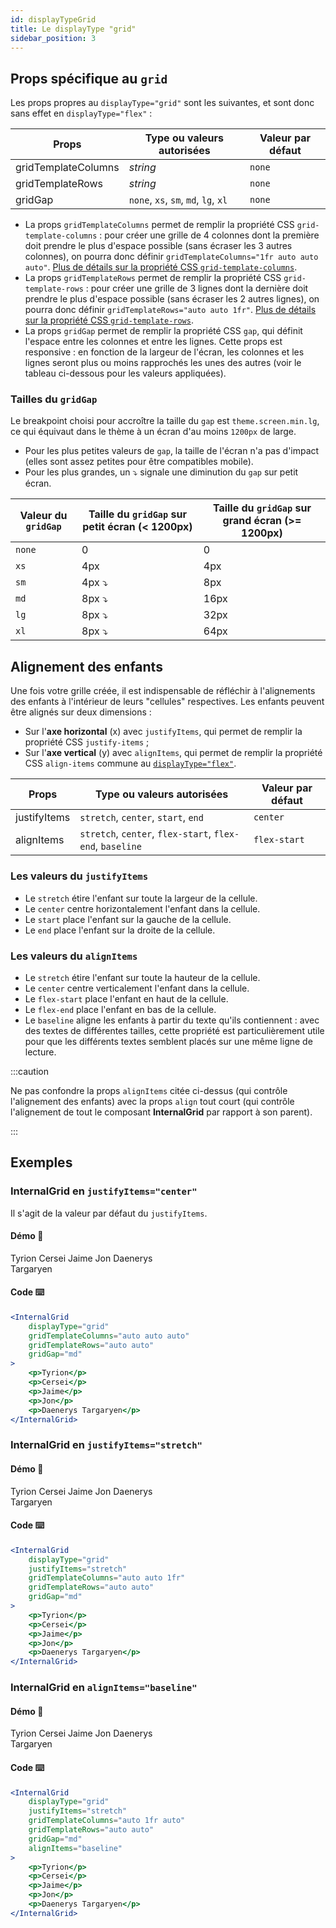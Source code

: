 ```yaml
---
id: displayTypeGrid
title: Le displayType "grid"
sidebar_position: 3
---
```



## Props spécifique au `grid`

Les props propres au `displayType="grid"` sont les suivantes, et sont donc sans effet en `displayType="flex"`&nbsp;:

| Props               | Type ou valeurs autorisées           | Valeur par défaut |
| ------------------- | ------------------------------------ | ----------------- |
| gridTemplateColumns | _string_                             | `none`            |
| gridTemplateRows    | _string_                             | `none`            |
| gridGap             | `none`, `xs`, `sm`, `md`, `lg`, `xl` | `none`            |

-   La props `gridTemplateColumns` permet de remplir la propriété CSS `grid-template-columns`&nbsp;: pour créer une grille de 4 colonnes dont la première doit prendre le plus d'espace possible (sans écraser les 3 autres colonnes), on pourra donc définir `gridTemplateColumns="1fr auto auto auto"`. [Plus de détails sur la propriété CSS `grid-template-columns`](https://developer.mozilla.org/fr/docs/Web/CSS/grid-template-columns).
-   La props `gridTemplateRows` permet de remplir la propriété CSS `grid-template-rows`&nbsp;: pour créer une grille de 3 lignes dont la dernière doit prendre le plus d'espace possible (sans écraser les 2 autres lignes), on pourra donc définir `gridTemplateRows="auto auto 1fr"`. [Plus de détails sur la propriété CSS `grid-template-rows`](https://developer.mozilla.org/fr/docs/Web/CSS/grid-template-rows).
-   La props `gridGap` permet de remplir la propriété CSS `gap`, qui définit l'espace entre les colonnes et entre les lignes. Cette props est responsive&nbsp;: en fonction de la largeur de l'écran, les colonnes et les lignes seront plus ou moins rapprochés les unes des autres (voir le tableau ci-dessous pour les valeurs appliquées).

### Tailles du `gridGap`

Le breakpoint choisi pour accroître la taille du `gap` est `theme.screen.min.lg`, ce qui équivaut dans le thème à un écran d'au moins `1200px` de large.

-   Pour les plus petites valeurs de `gap`, la taille de l'écran n'a pas d'impact (elles sont assez petites pour être compatibles mobile).
-   Pour les plus grandes, un ⤵️ signale une diminution du `gap` sur petit écran.

| Valeur du `gridGap` | Taille du `gridGap` sur petit écran (< 1200px) | Taille du `gridGap` sur grand écran (>= 1200px) |
| ------------------- | ---------------------------------------------- | ----------------------------------------------- |
| `none`              | 0                                              | 0                                               |
| `xs`                | 4px                                            | 4px                                             |
| `sm`                | 4px ⤵️                                         | 8px                                             |
| `md`                | 8px ⤵️                                         | 16px                                            |
| `lg`                | 8px ⤵️                                         | 32px                                            |
| `xl`                | 8px ⤵️                                         | 64px                                            |

## Alignement des enfants

Une fois votre grille créée, il est indispensable de réfléchir à l'alignements des enfants à l'intérieur de leurs "cellules" respectives.
Les enfants peuvent être alignés sur deux dimensions&nbsp;:

-   Sur l'**axe horizontal** (x) avec `justifyItems`, qui permet de remplir la propriété CSS `justify-items`&nbsp;;
-   Sur l'**axe vertical** (y) avec `alignItems`, qui permet de remplir la propriété CSS `align-items` commune au [`displayType="flex"`](/docs/Grids/InternalGrid/displayTypeFlex).

| Props        | Type ou valeurs autorisées                                | Valeur par défaut |
| ------------ | --------------------------------------------------------- | ----------------- |
| justifyItems | `stretch`, `center`, `start`, `end`                       | `center`          |
| alignItems   | `stretch`, `center`, `flex-start`, `flex-end`, `baseline` | `flex-start`      |

### Les valeurs du `justifyItems`

-   Le `stretch` étire l'enfant sur toute la largeur de la cellule.
-   Le `center` centre horizontalement l'enfant dans la cellule.
-   Le `start` place l'enfant sur la gauche de la cellule.
-   Le `end` place l'enfant sur la droite de la cellule.

### Les valeurs du `alignItems`

-   Le `stretch` étire l'enfant sur toute la hauteur de la cellule.
-   Le `center` centre verticalement l'enfant dans la cellule.
-   Le `flex-start` place l'enfant en haut de la cellule.
-   Le `flex-end` place l'enfant en bas de la cellule.
-   Le `baseline` aligne les enfants à partir du texte qu'ils contiennent&nbsp;: avec des textes de différentes tailles, cette propriété est particulièrement utile pour que les différents textes semblent placés sur une même ligne de lecture.

:::caution

Ne pas confondre la props `alignItems` citée ci-dessus (qui contrôle l'alignement des enfants) avec la props `align` tout court (qui contrôle l'alignement de tout le composant **InternalGrid** par rapport à son parent).

:::

## Exemples

### InternalGrid en `justifyItems="center"`

Il s'agit de la valeur par défaut du `justifyItems`.

#### Démo 🎉

<WrapperComponent>
    <InternalGrid
        displayType="grid"
        gridTemplateColumns="auto auto auto"
        gridTemplateRows="auto auto"
        gridGap="md"
    >
        <Text
            colorPallet="theme"
            paddingTop="xs"
            paddingBottom="xs"
            paddingLateral="xs"
            hasBackground
        >
            Tyrion
        </Text>
        <Text
            colorPallet="theme"
            paddingTop="xs"
            paddingBottom="xs"
            paddingLateral="xs"
            hasBackground
        >
            Cersei
        </Text>
        <Text
            colorPallet="theme"
            paddingTop="xs"
            paddingBottom="xs"
            paddingLateral="xs"
            hasBackground
        >
            Jaime
        </Text>
        <Text
            colorPallet="theme"
            paddingTop="xs"
            paddingBottom="xs"
            paddingLateral="xs"
            hasBackground
        >
            Jon
        </Text>
        <Text
            colorPallet="theme"
            paddingTop="xs"
            paddingBottom="xs"
            paddingLateral="xs"
            hasBackground
        >
            Daenerys
            <br />
            Targaryen
        </Text>
    </InternalGrid>
</WrapperComponent>

#### Code ⌨️

```jsx
<InternalGrid
    displayType="grid"
    gridTemplateColumns="auto auto auto"
    gridTemplateRows="auto auto"
    gridGap="md"
>
    <p>Tyrion</p>
    <p>Cersei</p>
    <p>Jaime</p>
    <p>Jon</p>
    <p>Daenerys Targaryen</p>
</InternalGrid>
```

### InternalGrid en `justifyItems="stretch"`

#### Démo 🎉

<WrapperComponent>
    <InternalGrid
        displayType="grid"
        justifyItems="stretch"
        gridTemplateColumns="auto auto 1fr"
        gridTemplateRows="auto auto"
        gridGap="md"
    >
        <Text
            colorPallet="theme"
            paddingTop="xs"
            paddingBottom="xs"
            paddingLateral="xs"
            hasBackground
        >
            Tyrion
        </Text>
        <Text
            colorPallet="theme"
            paddingTop="xs"
            paddingBottom="xs"
            paddingLateral="xs"
            hasBackground
        >
            Cersei
        </Text>
        <Text
            colorPallet="theme"
            paddingTop="xs"
            paddingBottom="xs"
            paddingLateral="xs"
            hasBackground
        >
            Jaime
        </Text>
        <Text
            colorPallet="theme"
            paddingTop="xs"
            paddingBottom="xs"
            paddingLateral="xs"
            hasBackground
        >
            Jon
        </Text>
        <Text
            colorPallet="theme"
            paddingTop="xs"
            paddingBottom="xs"
            paddingLateral="xs"
            hasBackground
        >
            Daenerys
            <br />
            Targaryen
        </Text>
    </InternalGrid>
</WrapperComponent>

#### Code ⌨️

```jsx
<InternalGrid
    displayType="grid"
    justifyItems="stretch"
    gridTemplateColumns="auto auto 1fr"
    gridTemplateRows="auto auto"
    gridGap="md"
>
    <p>Tyrion</p>
    <p>Cersei</p>
    <p>Jaime</p>
    <p>Jon</p>
    <p>Daenerys Targaryen</p>
</InternalGrid>
```

### InternalGrid en `alignItems="baseline"`

#### Démo 🎉

<WrapperComponent>
    <InternalGrid
        displayType="grid"
        justifyItems="stretch"
        gridTemplateColumns="auto 1fr auto"
        gridTemplateRows="auto auto"
        gridGap="md"
        alignItems="baseline"
    >
        <Text
            colorPallet="theme"
            paddingTop="xs"
            paddingBottom="xs"
            paddingLateral="xs"
            hasBackground
        >
            Tyrion
        </Text>
        <Text
            colorPallet="theme"
            paddingTop="xs"
            paddingBottom="xs"
            paddingLateral="xs"
            hasBackground
        >
            Cersei
        </Text>
        <Text
            colorPallet="theme"
            paddingTop="xs"
            paddingBottom="xs"
            paddingLateral="xs"
            hasBackground
        >
            Jaime
        </Text>
        <Text
            colorPallet="theme"
            paddingTop="xs"
            paddingBottom="xs"
            paddingLateral="xs"
            textSize="lg"
            hasBackground
        >
            Jon
        </Text>
        <Text
            colorPallet="theme"
            paddingTop="xs"
            paddingBottom="xs"
            paddingLateral="xs"
            textSize="xs"
            hasBackground
        >
            Daenerys
            <br />
            Targaryen
        </Text>
    </InternalGrid>
</WrapperComponent>

#### Code ⌨️

```jsx
<InternalGrid
    displayType="grid"
    justifyItems="stretch"
    gridTemplateColumns="auto 1fr auto"
    gridTemplateRows="auto auto"
    gridGap="md"
    alignItems="baseline"
>
    <p>Tyrion</p>
    <p>Cersei</p>
    <p>Jaime</p>
    <p>Jon</p>
    <p>Daenerys Targaryen</p>
</InternalGrid>
```
